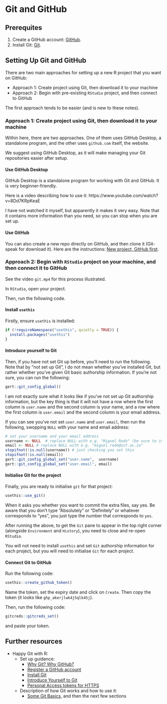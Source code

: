 # Git and GitHub

## Prerequites

1. Create a GitHub account: [GitHub](https://www.github.com).
2. Install Git: [Git](https://git-scm.com/downloads).

## Setting Up Git and GitHub

There are two main approaches for setting up a new R project that you want on GitHub:

- Approach 1: Create project using Git, then download it to your machine
- Approach 2: Begin with pre-existing `RStudio` project, and then connect to GitHub

The first approach tends to be easier (and is new to these notes).
 
### Approach 1: Create project using Git, then download it to your machine

Within here, there are two approaches.
One of them uses GitHub Desktop, a standalone program, and the other uses `github.com` itself, the website.

We suggest using GitHub Desktop, as it will make managing your Git repositories easier after setup.

#### Use GitHub Desktop

GitHub Desktop is a standalone program for working with Git and GitHub.
It is very beginner-friendly.

Here is a video describing how to use it: https://www.youtube.com/watch?v=8Dd7KRpKeaE

I have not watched it myself, but apparently it makes it very easy.
Note that it contains more information than you need, so you can stop when you are set up.

#### Use GitHub

You can also create a new repo directly on GitHub, and then clone it (Git-speak for download it).
Here are the instructions: [New project, GitHub first](https://happygitwithr.com/new-github-first).

### Approach 2: Begin with `RStudio` project on your machine, and then connect it to GitHub

See the video `git.mp4` for this process illustrated.

In `RStudio`, open your project. 

Then, run the following code.

#### Install `usethis`

Firstly, ensure `usethis` is installed:

```r
if (!requireNamespace("usethis", quietly = TRUE)) {
  install.packages("usethis")
}
```

#### Introduce yourself to Git

Then, if you have not set Git up before, you'll need to run the following.
Note that by "not set up Git", I do not mean whether you've installed Git, but rather
whether you've given Git basic authorship information.
If you're not sure, you can run the following:

```r
gert::git_config_global()
```

I am not exactly sure what it looks like if you've not set up Git authorship information,
but the key thing is that it will not have a row where the first column is `user.name` and the second column is your name, and a row where the first column is `user.email` and the second column is your email address.

If you can see you've not set `user.name` and `user.email`, then run the following, 
swopping `NULL` with your name and email address:

```r
# set your username and your email address
username <- NULL  # replace NULL with e.g. "Miguel Rodo" (be sure to include the quotes)
email <- NULL # replace NULL with e.g. "miguel.rodo@uct.ac.za"
stopifnot(!is.null(username)) # just checking you set this
stopifnot(!is.null(email))
gert::git_config_global_set("user.name",  username)
gert::git_config_global_set("user.email", email)
```

#### Initialise Git for the project

Finally, you are ready to initialise `git` for that project:

```r
usethis::use_git()
```

When it asks you whether you want to commit the extra files, say yes.
Be aware that you don't type "Absolutely" or "Definitely" or whatever corresponds to "yes", you just type the number that corresponds to `yes`.

After running the above, to get the `Git` pane to appear in the top right corner (alongside `Environment` and `History`), you need to close and re-open `RStudio`.

You will not need to install `usethis` and set `Git` authorship information for each project, but you will need to initialise `Git` for each project.

#### Connect Git to GitHub

Run the following code:

```r
usethis::create_github_token()
```

Name the token, set the expiry date and click on `Create`.
Then copy the token (it looks like `ghp_akerjlwk4j5qlk45j`).

Then, run the following code:

```r
gitcreds::gitcreds_set()
```

and paste your token.

## Further resources

- Happy Git with R:
  - Set up guidance:
    - [Why Git? Why GitHub?](https://happygitwithr.com/big-picture)
    - [Register a GitHub account](https://happygitwithr.com/github-acct)
    - [Install Git](https://happygitwithr.com/install-git)
    - [Introduce Yourself to Git](https://happygitwithr.com/hello-git)
    - [Personal Access tokens for HTTPS](https://happygitwithr.com/https-pat)
  - Description of how Git works and how to use it:
    - [Some Git Basics](https://happygitwithr.com/git-intro), and then the next few sections
